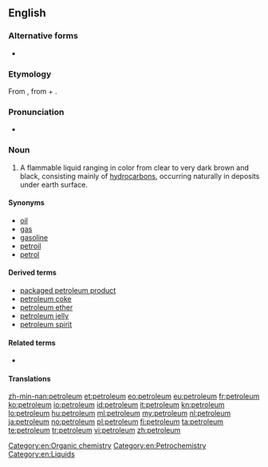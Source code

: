 ==English==
{{wikipedia}}

===Alternative forms===
* {{l|en|petrolæum}} {{qualifier|archaic}}

===Etymology===
From {{etyl|enm}} {{term|petroleum|lang=la}}, from {{term|petra||rock|lang=la}} + {{term|oleum||oil|lang=la}}.

===Pronunciation===
* {{audio|En-us-petroleum.ogg|Audio (US)}}

===Noun===
{{en-noun|pl='''[[petroleums]]''' ''or, rarely,'' '''[[petrolea]]'''}}

# A flammable liquid ranging in color from clear to very dark brown and black, consisting mainly of [[hydrocarbon]]s, occurring naturally in deposits under earth surface.

====Synonyms====
* [[oil]]
* [[gas]]
* [[gasoline]]
* [[petroil]]
* [[petrol]]

====Derived terms====
* [[packaged petroleum product]]
* [[petroleum coke]]
* [[petroleum ether]]
* [[petroleum jelly]]
* [[petroleum spirit]]

====Related terms====
* {{l|en|linoleum}}

====Translations====
{{trans-see|oil}}

[[Category:en:Organic chemistry]]
[[Category:en:Petrochemistry]]
[[Category:en:Liquids]]

[[zh-min-nan:petroleum]]
[[et:petroleum]]
[[eo:petroleum]]
[[eu:petroleum]]
[[fr:petroleum]]
[[ko:petroleum]]
[[io:petroleum]]
[[id:petroleum]]
[[it:petroleum]]
[[kn:petroleum]]
[[lo:petroleum]]
[[hu:petroleum]]
[[ml:petroleum]]
[[my:petroleum]]
[[nl:petroleum]]
[[ja:petroleum]]
[[no:petroleum]]
[[pl:petroleum]]
[[fi:petroleum]]
[[ta:petroleum]]
[[te:petroleum]]
[[tr:petroleum]]
[[vi:petroleum]]
[[zh:petroleum]]